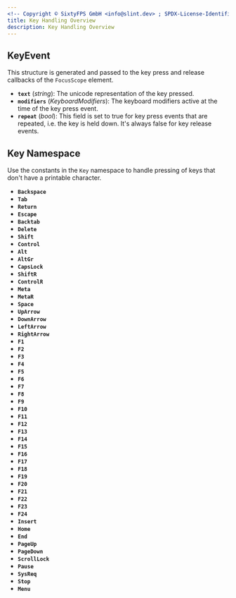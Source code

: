 ```yaml
---
<!-- Copyright © SixtyFPS GmbH <info@slint.dev> ; SPDX-License-Identifier: MIT -->
title: Key Handling Overview 
description: Key Handling Overview
---
```



## KeyEvent

 This structure is generated and passed to the key press and release callbacks of the `FocusScope` element.

- **`text`** (_string_):  The unicode representation of the key pressed.
- **`modifiers`** (_KeyboardModifiers_):  The keyboard modifiers active at the time of the key press event.
- **`repeat`** (_bool_):  This field is set to true for key press events that are repeated, i.e. the key is held down. It's always false for key release events.


## Key Namespace
Use the constants in the `Key` namespace to handle pressing of keys that don't have a printable character.

-   **`Backspace`**
-   **`Tab`**
-   **`Return`**
-   **`Escape`**
-   **`Backtab`**
-   **`Delete`**
-   **`Shift`**
-   **`Control`**
-   **`Alt`**
-   **`AltGr`**
-   **`CapsLock`**
-   **`ShiftR`**
-   **`ControlR`**
-   **`Meta`**
-   **`MetaR`**
-   **`Space`**
-   **`UpArrow`**
-   **`DownArrow`**
-   **`LeftArrow`**
-   **`RightArrow`**
-   **`F1`**
-   **`F2`**
-   **`F3`**
-   **`F4`**
-   **`F5`**
-   **`F6`**
-   **`F7`**
-   **`F8`**
-   **`F9`**
-   **`F10`**
-   **`F11`**
-   **`F12`**
-   **`F13`**
-   **`F14`**
-   **`F15`**
-   **`F16`**
-   **`F17`**
-   **`F18`**
-   **`F19`**
-   **`F20`**
-   **`F21`**
-   **`F22`**
-   **`F23`**
-   **`F24`**
-   **`Insert`**
-   **`Home`**
-   **`End`**
-   **`PageUp`**
-   **`PageDown`**
-   **`ScrollLock`**
-   **`Pause`**
-   **`SysReq`**
-   **`Stop`**
-   **`Menu`**
